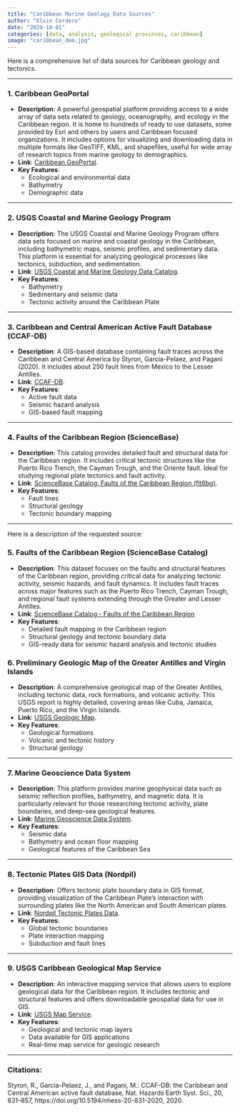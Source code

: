 ```yaml
---
title: "Caribbean Marine Geology Data Sources"
author: "Elvin Cordero"
date: "2024-10-01"
categories: [data, analysis, geological provinces, caribbean]
image: "caribbean_dem.jpg"
---
```


Here is a comprehensive list of data sources for Caribbean geology and tectonics.

---

### **1. Caribbean GeoPortal**
   - **Description**: A powerful geospatial platform providing access to a wide array of data sets related to geology, oceanography, and ecology in the Caribbean region. It is home to hundreds of ready to use datasets, some provided by Esri and others by users and Caribbean focused organizations. It includes options for visualizing and downloading data in multiple formats like GeoTIFF, KML, and shapefiles, useful for wide array of research topics from marine geology to demographics.
   - **Link**: [Caribbean GeoPortal](https://www.caribbeangeoportal.com).
   - **Key Features**: 
     - Ecological and environmental data
     - Bathymetry
     - Demographic data

---

### **2. USGS Coastal and Marine Geology Program**
   - **Description**: The USGS Coastal and Marine Geology Program offers data sets focused on marine and coastal geology in the Caribbean, including bathymetric maps, seismic profiles, and sedimentary data. This platform is essential for analyzing geological processes like tectonics, subduction, and sedimentation.
   - **Link**: [USGS Coastal and Marine Geology Data Catalog](https://cmgds.marine.usgs.gov).
   - **Key Features**: 
     - Bathymetry
     - Sedimentary and seismic data
     - Tectonic activity around the Caribbean Plate

---

### **3. Caribbean and Central American Active Fault Database (CCAF-DB)**
   - **Description**: A GIS-based database containing fault traces across the Caribbean and Central America by Styron, García-Pelaez, and Pagani (2020). It includes about 250 fault lines from Mexico to the Lesser Antilles.
   - **Link**: [CCAF-DB](https://nhess.copernicus.org/articles/20/831/2020/).
   - **Key Features**:
     - Active fault data
     - Seismic hazard analysis
     - GIS-based fault mapping

---

### **4. Faults of the Caribbean Region (ScienceBase)**
   - **Description**: This catalog provides detailed fault and structural data for the Caribbean region. It includes critical tectonic structures like the Puerto Rico Trench, the Cayman Trough, and the Oriente fault. Ideal for studying regional plate tectonics and fault activity.
   - **Link**: [ScienceBase Catalog: Faults of the Caribbean Region (flt6bg)](https://www.sciencebase.gov/catalog/item/60a81702d34ea221ce4e5b49).
   - **Key Features**:
     - Fault lines
     - Structural geology
     - Tectonic boundary mapping

---

Here is a description of the requested source:

### **5. Faults of the Caribbean Region (ScienceBase Catalog)**
   - **Description**: This dataset focuses on the faults and structural features of the Caribbean region, providing critical data for analyzing tectonic activity, seismic hazards, and fault dynamics. It includes fault traces across major features such as the Puerto Rico Trench, Cayman Trough, and regional fault systems extending through the Greater and Lesser Antilles.
   - **Link**: [ScienceBase Catalog - Faults of the Caribbean Region](https://www.sciencebase.gov/catalog/item/60abf6aad34ea221ce51f5f1)
   - **Key Features**:
     - Detailed fault mapping in the Caribbean region
     - Structural geology and tectonic boundary data
     - GIS-ready data for seismic hazard analysis and tectonic studies

### **6. Preliminary Geologic Map of the Greater Antilles and Virgin Islands**
   - **Description**: A comprehensive geological map of the Greater Antilles, including tectonic data, rock formations, and volcanic activity. This USGS report is highly detailed, covering areas like Cuba, Jamaica, Puerto Rico, and the Virgin Islands.
   - **Link**: [USGS Geologic Map](https://pubs.usgs.gov).
   - **Key Features**:
     - Geological formations
     - Volcanic and tectonic history
     - Structural geology

---

### **7. Marine Geoscience Data System**
   - **Description**: This platform provides marine geophysical data such as seismic reflection profiles, bathymetry, and magnetic data. It is particularly relevant for those researching tectonic activity, plate boundaries, and deep-sea geological features.
   - **Link**: [Marine Geoscience Data System](https://www.marine-geo.org).
   - **Key Features**:
     - Seismic data
     - Bathymetry and ocean floor mapping
     - Geological features of the Caribbean Sea

---

### **8. Tectonic Plates GIS Data (Nordpil)**
   - **Description**: Offers tectonic plate boundary data in GIS format, providing visualization of the Caribbean Plate's interaction with surrounding plates like the North American and South American plates.
   - **Link**: [Nordpil Tectonic Plates Data](https://nordpil.com).
   - **Key Features**:
     - Global tectonic boundaries
     - Plate interaction mapping
     - Subduction and fault lines

---

### **9. USGS Caribbean Geological Map Service**
   - **Description**: An interactive mapping service that allows users to explore geological data for the Caribbean region. It includes tectonic and structural features and offers downloadable geospatial data for use in GIS.
   - **Link**: [USGS Map Service](https://certmapper.cr.usgs.gov/arcgis/rest/services/geology/caribbean/MapServer).
   - **Key Features**:
     - Geological and tectonic map layers
     - Data available for GIS applications
     - Real-time map service for geologic research

---

### Citations:
Styron, R., García-Pelaez, J., and Pagani, M.: CCAF-DB: the Caribbean and Central American active fault database, Nat. Hazards Earth Syst. Sci., 20, 831–857, https://doi.org/10.5194/nhess-20-831-2020, 2020.

